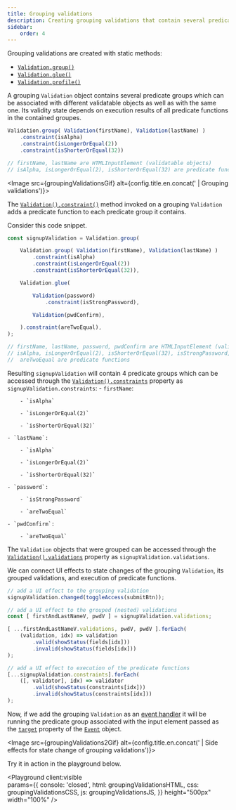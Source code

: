 ```yaml
---
title: Grouping validations
description: Creating grouping validations that contain several predicate groups
sidebar:
    order: 4
---
```




Grouping validations are created with static methods: 
- [`Validation.group()`](/api/validation/static-methods/group) 
- [`Validation.glue()`](/api/validation/static-methods/glue) 
- [`Validation.profile()`](/api/validation/static-methods/profile)

A grouping `Validation` object contains several predicate groups which can be associated with different validatable objects as well as with the same one. Its validity state depends on execution results of all predicate functions in the contained groupes.

```js 
Validation.group( Validation(firstName), Validation(lastName) )
    .constraint(isAlpha)
    .constraint(isLongerOrEqual(2)) 
    .constraint(isShorterOrEqual(32))

// firstName, lastName are HTMLInputElement (validatable objects)
// isAlpha, isLongerOrEqual(2), isShorterOrEqual(32) are predicate functions
```

<Image src={groupingValidationsGif} alt={config.title.en.concat(' | Grouping validations')}></Image>

The [`Validation().constraint()`](/api/validation/instance-methods/constraint) method invoked on a grouping `Validation` adds a predicate function to each predicate group it contains.

Consider this code snippet. 

```js 
const signupValidation = Validation.group(

    Validation.group( Validation(firstName), Validation(lastName) )
        .constraint(isAlpha)
        .constraint(isLongerOrEqual(2))
        .constraint(isShorterOrEqual(32)),

    Validation.glue(

        Validation(password)
            .constraint(isStrongPassword),

        Validation(pwdConfirm),

    ).constraint(areTwoEqual),
);

// firstName, lastName, password, pwdConfirm are HTMLInputElement (validatable objects)
// isAlpha, isLongerOrEqual(2), isShorterOrEqual(32), isStrongPassword, 
//  areTwoEqual are predicate functions
```

Resulting `signupValidation` will contain 4 predicate groups which can be accessed through the [`Validation().constraints`](/api/validation/instance-properties/constraints) property as `signupValidation.constraints`:
    - `firstName`:

        - `isAlpha`

        - `isLongerOrEqual(2)`

        - `isShorterOrEqual(32)`

    - `lastName`:

        - `isAlpha`

        - `isLongerOrEqual(2)`

        - `isShorterOrEqual(32)`

    - `password`:

        - `isStrongPassword`

        - `areTwoEqual`

    - `pwdConfirm`:

        - `areTwoEqual`


The `Validation` objects that were grouped can be accessed through the [`Validation().validations`](/api/validation/instance-properties/validations) property as `signupValidation.validations`.

We can connect UI effects to state changes of the grouping `Validation`, its grouped validations, and execution of predicate functions.

```js /valid(?=[\W])/ "invalid" "changed" /(?<=[.])constraints/ /(?<=[.])validations/
// add a UI effect to the grouping validation
signupValidation.changed(toggleAccess(submitBtn));

// add a UI effect to the grouped (nested) validations
const [ firstAndLastNameV, pwdV ] = signupValidation.validations;

[ ...firstAndLastNameV.validations, pwdV, pwdV ].forEach(
    (validation, idx) => validation
        .valid(showStatus(fields[idx]))
        .invalid(showStatus(fields[idx]))
);

// add a UI effect to execution of the predicate functions
[...signupValidation.constraints].forEach(
    ([, validator], idx) => validator
        .valid(showStatus(constraints[idx]))
        .invalid(showStatus(constraints[idx]))
);
```

Now, if we add the grouping `Validation` as an [event handler](/api/validation/callable-object/event-handler) it will be running the predicate group associated with the input element passed as the [`target`](https://developer.mozilla.org/en-US/docs/Web/API/Event/target) property of the [`Event`](https://developer.mozilla.org/en-US/docs/Web/API/Event) object.

<Image src={groupingValidations2Gif} alt={config.title.en.concat(' | Side effects for state change of grouping validations')}></Image>

Try it in action in the playground below.

<Playground client:visible  
    params={{
        console: 'closed',
        html: groupingValidationsHTML,
        css: groupingValidationsCSS,
        js: groupingValidationsJS,
    }}
    height="500px"
    width="100%"
/>